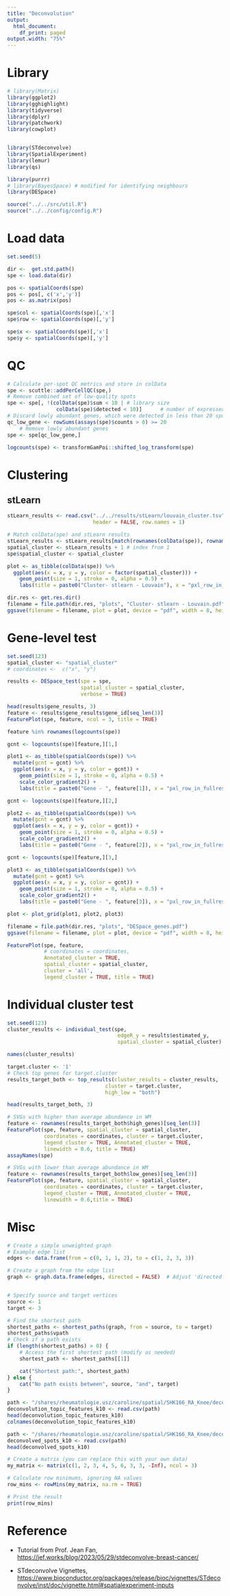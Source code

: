 ```yaml
---
title: "Deconvolution"
output:
  html_document:
    df_print: paged
output.width: "75%"
---
```


# Library

```r
# library(Matrix)
library(ggplot2)
library(gghighlight)
library(tidyverse)
library(dplyr)
library(patchwork)
library(cowplot)


library(STdeconvolve)
library(SpatialExperiment)
library(lemur)
library(qs)

library(purrr)
# library(BayesSpace) # modified for identifying neighbours
library(DESpace)
```

```r
source("../../src/util.R")
source("../../config/config.R")
```

# Load data

```r
set.seed(5)
```

```r
dir <-  get.std.path()
spe <- load.data(dir)

pos <- spatialCoords(spe)
pos <- pos[, c('x','y')]
pos <- as.matrix(pos)

spe$col <- spatialCoords(spe)[,'x']
spe$row <- spatialCoords(spe)[,'y']

spe$x <- spatialCoords(spe)[,'x']
spe$y <- spatialCoords(spe)[,'y']
```

# QC

```r
# Calculate per-spot QC metrics and store in colData
spe <- scuttle::addPerCellQC(spe,)
# Remove combined set of low-quality spots
spe <- spe[, !(colData(spe)$sum < 10 | # library size
                colData(spe)$detected < 10)]      # number of expressed genes
# Discard lowly abundant genes, which were detected in less than 20 spots.
qc_low_gene <- rowSums(assays(spe)$counts > 0) >= 20
    # Remove lowly abundant genes
spe <- spe[qc_low_gene,]

logcounts(spe) <- transformGamPoi::shifted_log_transform(spe)
```

# Clustering

## stLearn

```r
stLearn_results <- read.csv("../../results/stLearn/louvain_cluster.tsv", sep = '\t', 
                            header = FALSE, row.names = 1)

# Match colData(spe) and stLearn results
stLearn_results <- stLearn_results[match(rownames(colData(spe)), rownames(stLearn_results)), ]
spatial_cluster <- stLearn_results + 1 # index from 1
spe$spatial_cluster <- spatial_cluster       
```

```r
plot <- as_tibble(colData(spe)) %>%
  ggplot(aes(x = x, y = y, color = factor(spatial_cluster))) +
    geom_point(size = 1, stroke = 0, alpha = 0.5) +
    labs(title = paste0("Cluster- stlearn - Louvain"), x = "pxl_row_in_fullres", y = "pxl_col_in_fullres")
```

```r
dir.res <- get.res.dir()
filename = file.path(dir.res, "plots", "Cluster- stlearn - Louvain.pdf")
ggsave(filename = filename, plot = plot, device = "pdf", width = 8, height = 6)
```

# Gene-level test

```r
set.seed(123)
spatial_cluster <- "spatial_cluster"
# coordinates <-  c("x", "y")

results <- DESpace_test(spe = spe,
                        spatial_cluster = spatial_cluster, 
                        verbose = TRUE)

head(results$gene_results, 3)
feature <- results$gene_results$gene_id[seq_len(3)]
FeaturePlot(spe, feature, ncol = 3, title = TRUE)

feature %in% rownames(logcounts(spe))
```

```r
gcnt <- logcounts(spe)[feature,][1,]

plot1 <- as_tibble(spatialCoords(spe)) %>%
  mutate(gcnt = gcnt) %>%
  ggplot(aes(x = x, y = y, color = gcnt)) +
    geom_point(size = 1, stroke = 0, alpha = 0.5) +
    scale_color_gradient2() +
    labs(title = paste0("Gene - ", feature[1]), x = "pxl_row_in_fullres", y = "pxl_col_in_fullres", color = "Log Gexp")

gcnt <- logcounts(spe)[feature,][2,]

plot2 <- as_tibble(spatialCoords(spe)) %>%
  mutate(gcnt = gcnt) %>%
  ggplot(aes(x = x, y = y, color = gcnt)) +
    geom_point(size = 1, stroke = 0, alpha = 0.5) +
    scale_color_gradient2() +
    labs(title = paste0("Gene - ", feature[2]), x = "pxl_row_in_fullres", y = "pxl_col_in_fullres", color = "Log Gexp")

gcnt <- logcounts(spe)[feature,][3,]

plot3 <- as_tibble(spatialCoords(spe)) %>%
  mutate(gcnt = gcnt) %>%
  ggplot(aes(x = x, y = y, color = gcnt)) +
    geom_point(size = 1, stroke = 0, alpha = 0.5) +
    scale_color_gradient2() +
    labs(title = paste0("Gene - ", feature[3]), x = "pxl_row_in_fullres", y = "pxl_col_in_fullres", color = "Log Gexp")

plot <- plot_grid(plot1, plot2, plot3)

filename = file.path(dir.res, "plots", "DESpace_genes.pdf")
ggsave(filename = filename, plot = plot, device = "pdf", width = 8, height = 6)
```

```r
FeaturePlot(spe, feature, 
            # coordinates = coordinates, 
            Annotated_cluster = TRUE,
            spatial_cluster = spatial_cluster, 
            cluster = 'all', 
            legend_cluster = TRUE, title = TRUE)
```

# Individual cluster test

```r
set.seed(123)
cluster_results <- individual_test(spe, 
                                    edgeR_y = results$estimated_y,
                                    spatial_cluster = spatial_cluster)

names(cluster_results)
```

```r
target.cluster <- '1'
# Check top genes for target.cluster
results_target_both <- top_results(cluster_results = cluster_results, 
                                cluster = target.cluster, 
                                high_low = "both")

head(results_target_both, 3)
```

```r
# SVGs with higher than average abundance in WM
feature <- rownames(results_target_both$high_genes)[seq_len(3)]
FeaturePlot(spe, feature, spatial_cluster = spatial_cluster, 
            coordinates = coordinates, cluster = target.cluster, 
            legend_cluster = TRUE, Annotated_cluster = TRUE, 
            linewidth = 0.6, title = TRUE)
assayNames(spe)

```

```r
# SVGs with lower than average abundance in WM
feature <- rownames(results_target_both$low_genes)[seq_len(3)]
FeaturePlot(spe, feature, spatial_cluster = spatial_cluster, 
            coordinates = coordinates, cluster = target.cluster, 
            legend_cluster = TRUE, Annotated_cluster = TRUE, 
            linewidth = 0.6,title = TRUE)
```

# Misc

```r
# Create a simple unweighted graph
# Example edge list
edges <- data.frame(from = c(0, 1, 1, 2), to = c(1, 2, 3, 3))

# Create a graph from the edge list
graph <- graph.data.frame(edges, directed = FALSE)  # Adjust 'directed' as needed


# Specify source and target vertices
source <- 1
target <- 3

# Find the shortest path
shortest_paths <- shortest_paths(graph, from = source, to = target)
shortest_paths$vpath
# Check if a path exists
if (length(shortest_paths) > 0) {
    # Access the first shortest path (modify as needed)
    shortest_path <- shortest_paths[[1]]

    cat("Shortest path:", shortest_path)
} else {
    cat("No path exists between", source, "and", target)
}


```

```r
path <- "/shares/rheumatologie.usz/caroline/spatial/SHK166_RA_Knee/deconvolution/deconvolution_k10/deconvolution_topic_features_k10.csv"
deconvolution_topic_features_k10 <- read.csv(path)
head(deconvolution_topic_features_k10)
colnames(deconvolution_topic_features_k10)

path <- "/shares/rheumatologie.usz/caroline/spatial/SHK166_RA_Knee/deconvolution/deconvolution_k10/deconvolved_spots_k10.csv"
deconvolved_spots_k10 <- read.csv(path)
head(deconvolved_spots_k10)
```

```r
# Create a matrix (you can replace this with your own data)
my_matrix <- matrix(c(1, 2, 3, 4, 5, 6, 3, 3, -Inf), ncol = 3)

# Calculate row minimums, ignoring NA values
row_mins <- rowMins(my_matrix, na.rm = TRUE)

# Print the result
print(row_mins)

```

# Reference

-   Tutorial from Prof. Jean Fan, <https://jef.works/blog/2023/05/29/stdeconvolve-breast-cancer/>

-   STdeconvolve Vignettes, <https://www.bioconductor.org/packages/release/bioc/vignettes/STdeconvolve/inst/doc/vignette.html#spatialexperiment-inputs>

